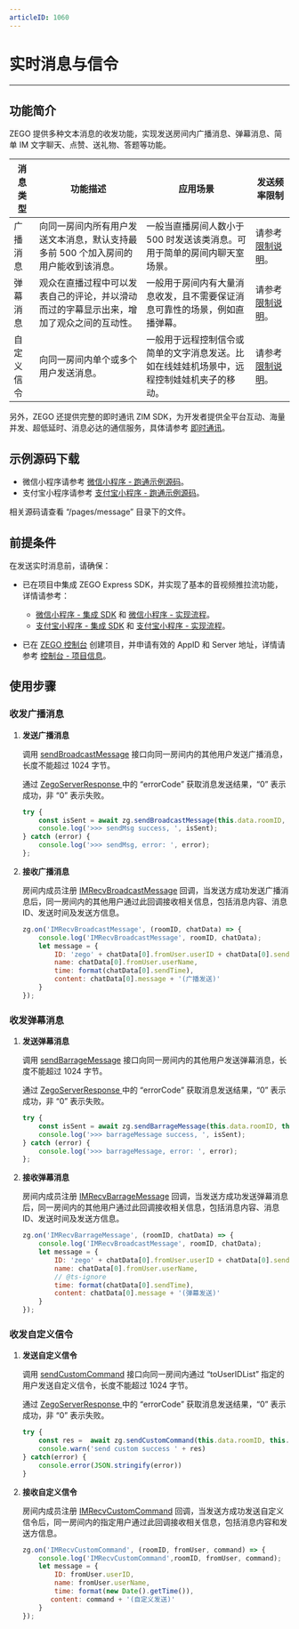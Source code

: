 ```yaml
---
articleID: 1060
---
```



# 实时消息与信令


- - -

## 功能简介


ZEGO 提供多种文本消息的收发功能，实现发送房间内广播消息、弹幕消息、简单 IM 文字聊天、点赞、送礼物、答题等功能。


| 消息类型 | 功能描述 | 应用场景 | 发送频率限制 |
|-------|--------|--------|--------|
| 广播消息 | 向同一房间内所有用户发送文本消息，默认支持最多前 500 个加入房间的用户能收到该消息。 | 一般当直播房间人数小于 500 时发送该类消息。可用于简单的房间内聊天室场景。 | 请参考 [限制说明](!ExpressVideoSDK-OverView/Restrictions)。 |
| 弹幕消息 | 观众在直播过程中可以发表自己的评论，并以滑动而过的字幕显示出来，增加了观众之间的互动性。 | 一般用于房间内有大量消息收发，且不需要保证消息可靠性的场景，例如直播弹幕。 | 请参考 [限制说明](!ExpressVideoSDK-OverView/Restrictions)。|
| 自定义信令 | 向同一房间内单个或多个用户发送消息。 | 一般用于远程控制信令或简单的文字消息发送。比如在线娃娃机场景中，远程控制娃娃机夹子的移动。 | 请参考 [限制说明](!ExpressVideoSDK-OverView/Restrictions)。 

另外，ZEGO 还提供完整的即时通讯 ZIM SDK，为开发者提供全平台互动、海量并发、超低延时、消息必达的通信服务，具体请参考 [即时通讯](!IM-Introduction/Overview)。
























## 示例源码下载

- 微信小程序请参考 [微信小程序 - 跑通示例源码](!DownloadDemo_WeChat)。
- 支付宝小程序请参考 [支付宝小程序 - 跑通示例源码](!DownloadDemo_AliPay)。

相关源码请查看 “/pages/message” 目录下的文件。

## 前提条件

在发送实时消息前，请确保：

- 已在项目中集成 ZEGO Express SDK，并实现了基本的音视频推拉流功能，详情请参考：
    - [微信小程序 - 集成 SDK](!SDK_Integration_WeChat) 和 [微信小程序 - 实现流程](!Solution_Implementation_WeChat)。
    - [支付宝小程序 - 集成 SDK](!SDK_Integration_AliPay) 和 [支付宝小程序 - 实现流程](!Solution_Implementation_AliPay)。

- 已在 [ZEGO 控制台](https://console.zego.im) 创建项目，并申请有效的 AppID 和 Server 地址，详情请参考 [控制台 - 项目信息](/console/guide-doc2)。

## 使用步骤

### 收发广播消息

1. **发送广播消息**

    调用 [sendBroadcastMessage](@sendBroadcastMessage) 接口向同一房间内的其他用户发送广播消息，长度不能超过 1024 字节。

    通过 [ZegoServerResponse ](https://doc-zh.zego.im/article/api?doc=Express_Video_SDK_API~javascript_wxxcx~interface~ZegoServerResponse#error-code) 中的 “errorCode” 获取消息发送结果，“0” 表示成功，非 “0” 表示失败。

    ```javascript
    try {
        const isSent = await zg.sendBroadcastMessage(this.data.roomID, this.data.inputMessage)
        console.log('>>> sendMsg success, ', isSent);
    } catch (error) {
        console.log('>>> sendMsg, error: ', error);
    };
    ```
2. **接收广播消息**

    房间内成员注册 [IMRecvBroadcastMessage](@IMRecvBroadcastMessage) 回调，当发送方成功发送广播消息后，同一房间内的其他用户通过此回调接收相关信息，包括消息内容、消息 ID、发送时间及发送方信息。

    ```javascript
    zg.on('IMRecvBroadcastMessage', (roomID, chatData) => {
        console.log('IMRecvBroadcastMessage', roomID, chatData);
        let message = {
            ID: 'zego' + chatData[0].fromUser.userID + chatData[0].sendTime,
            name: chatData[0].fromUser.userName,
            time: format(chatData[0].sendTime),
            content: chatData[0].message + '(广播发送)'
        }
    });
    ```

### 收发弹幕消息

1. **发送弹幕消息**

    调用 [sendBarrageMessage](@sendBarrageMessage) 接口向同一房间内的其他用户发送弹幕消息，长度不能超过 1024 字节。

    通过 [ZegoServerResponse ](https://doc-zh.zego.im/article/api?doc=Express_Video_SDK_API~javascript_wxxcx~interface~ZegoServerResponse#error-code) 中的 “errorCode” 获取消息发送结果，“0” 表示成功，非 “0” 表示失败。

    ```javascript
    try {
        const isSent = await zg.sendBarrageMessage(this.data.roomID, this.data.inputMessage)
        console.log('>>> barrageMessage success, ', isSent);
    } catch (error) {
        console.log('>>> barrageMessage, error: ', error);
    };   
    ```

2. **接收弹幕消息**

    房间内成员注册 [IMRecvBarrageMessage](@IMRecvBarrageMessage) 回调，当发送方成功发送弹幕消息后，同一房间内的其他用户通过此回调接收相关信息，包括消息内容、消息 ID、发送时间及发送方信息。

    ```javascript
    zg.on('IMRecvBarrageMessage', (roomID, chatData) => {
        console.log('IMRecvBroadcastMessage', roomID, chatData);
        let message = {
            ID: 'zego' + chatData[0].fromUser.userID + chatData[0].sendTime,
            name: chatData[0].fromUser.userName,
            // @ts-ignore
            time: format(chatData[0].sendTime),
            content: chatData[0].message + '(弹幕发送)'
        }
    }); 
    ```

### 收发自定义信令

1. **发送自定义信令**

    调用 [sendCustomCommand](@sendCustomCommand) 接口向同一房间内通过 “toUserIDList” 指定的用户发送自定义信令，长度不能超过 1024 字节。

    通过 [ZegoServerResponse ](https://doc-zh.zego.im/article/api?doc=Express_Video_SDK_API~javascript_wxxcx~interface~ZegoServerResponse#error-code) 中的 “errorCode” 获取消息发送结果，“0” 表示成功，非 “0” 表示失败。

    ```javascript
    try {
        const res =  await zg.sendCustomCommand(this.data.roomID, this.data.inputMessage, toUserIDList);
        console.warn('send custom success ' + res)
    } catch(error) {
        console.error(JSON.stringify(error))
    }
    ```

2. **接收自定义信令**

    房间内成员注册 [IMRecvCustomCommand](@IMRecvCustomCommand) 回调，当发送方成功发送自定义信令后，同一房间内的指定用户通过此回调接收相关信息，包括消息内容和发送方信息。

    ```javascript
    zg.on('IMRecvCustomCommand', (roomID, fromUser, command) => {
        console.log('IMRecvCustomCommand',roomID, fromUser, command);
        let message = {
            ID: fromUser.userID,
            name: fromUser.userName,
            time: format(new Date().getTime()),
           content: command + '(自定义发送)'
        }
    });
    ```
